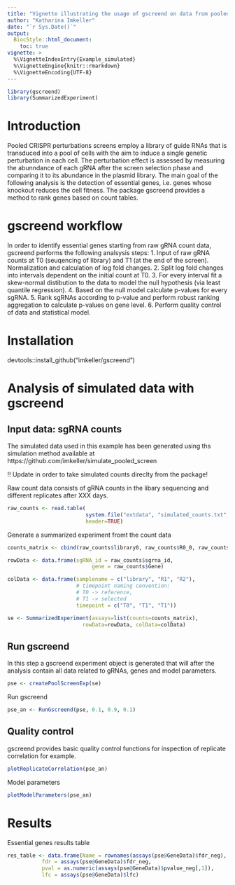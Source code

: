 ```yaml
---
title: "Vignette illustrating the usage of gscreend on data from pooled CRISPR screens"
author: "Katharina Imkeller"
date: "`r Sys.Date()`"
output:
  BiocStyle::html_document:
    toc: true
vignette: >
  %\VignetteIndexEntry{Example_simulated}
  %\VignetteEngine{knitr::rmarkdown}
  %\VignetteEncoding{UTF-8}
---
```


```r
library(gscreend)
library(SummarizedExperiment)
```

# Introduction

Pooled CRISPR perturbations screens employ a library of guide RNAs that is transduced into a pool of cells with the aim to induce a single genetic perturbation in each cell. The perturbation effect is assessed by measuring the abunndance of each gRNA after the screen selection phase and comparing it to its abundance in the plasmid library. The main goal of the following analysis is the detection of essential genes, i.e. genes whose knockout reduces the cell fitness. The package gscreend provides a method to rank genes based on count tables.

# gscreend workflow

In order to identify essential genes starting from raw gRNA count data, gscreend performs the following analsysis steps:
1. Input of raw gRNA counts at T0 (seuqencing of library) and T1 (at the end of the screen). Normalization and calculation of log fold changes.
2. Split log fold changes into intervals dependent on the initial count at T0.
3. For every interval fit a skew-normal distibution to the data to model the null hypothesis (via least quantile regression).
4. Based on the null model calculate p-values for every sgRNA.
5. Rank sgRNAs according to p-value and perform robust ranking aggregation to calculate p-values on gene level.
6. Perform quality control of data and statistical model.

# Installation

devtools::install_github("imkeller/gscreend")

# Analysis of simulated data with gscreend

## Input data: sgRNA counts

The simulated data used in this example has been generated using ths simulation method available at https://github.com/imkeller/simulate_pooled_screen

!! Update in order to take simulated counts direclty from the package!

Raw count data consists of gRNA counts in the libary sequencing and different replicates after XXX days.

```r
raw_counts <- read.table(
                         system.file("extdata", "simulated_counts.txt", package = "gscreend"),
                         header=TRUE)
```

Generate a summarized experiment fromt the count data

```r
counts_matrix <- cbind(raw_counts$library0, raw_counts$R0_0, raw_counts$R1_0)

rowData <- data.frame(sgRNA_id = raw_counts$sgrna_id,
                           gene = raw_counts$Gene)

colData <- data.frame(samplename = c("library", "R1", "R2"),
                      # timepoint naming convention: 
                      # T0 -> reference, 
                      # T1 -> selected
                      timepoint = c("T0", "T1", "T1"))

se <- SummarizedExperiment(assays=list(counts=counts_matrix),
                        rowData=rowData, colData=colData)
```

## Run gscreend

In this step a gscreend experiment object is generated that will after the analysis contain all data related to gRNAs, genes and model parameters.

```r
pse <- createPoolScreenExp(se)
```

Run gscreend

```r
pse_an <- RunGscreend(pse, 0.1, 0.9, 0.1)

```

## Quality control

gscreend provides basic quality control functions for inspection of replicate correlation for example.

```r
plotReplicateCorrelation(pse_an)
```

Model parameters

```r
plotModelParameters(pse_an) 
```

# Results

Essential genes results table

```r
res_table <- data.frame(Name = rownames(assays(pse@GeneData)$fdr_neg),
           fdr = assays(pse@GeneData)$fdr_neg, 
           pval = as.numeric(assays(pse@GeneData)$pvalue_neg[,1]),
           lfc = assays(pse@GeneData)$lfc)
```


